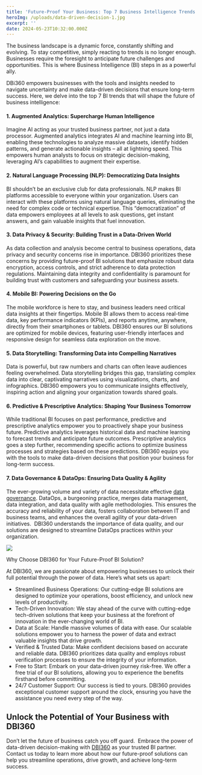 ```yaml
---
title: 'Future-Proof Your Business: Top 7 Business Intelligence Trends to Watch'
heroImg: /uploads/data-driven-decision-1.jpg
excerpt: ''
date: 2024-05-23T10:32:00.000Z
---
```


The business landscape is a dynamic force, constantly shifting and evolving. To stay competitive, simply reacting to trends is no longer enough. Businesses require the foresight to anticipate future challenges and opportunities. This is where Business Intelligence (BI) steps in as a powerful ally.

DBi360 empowers businesses with the tools and insights needed to navigate uncertainty and make data-driven decisions that ensure long-term success. Here, we delve into the top 7 BI trends that will shape the future of business intelligence:

#### 1. Augmented Analytics: Supercharge Human Intelligence

Imagine AI acting as your trusted business partner, not just a data processor. Augmented analytics integrates AI and machine learning into BI, enabling these technologies to analyze massive datasets, identify hidden patterns, and generate actionable insights – all at lightning speed. This empowers human analysts to focus on strategic decision-making, leveraging AI’s capabilities to augment their expertise.

#### 2. Natural Language Processing (NLP): Democratizing Data Insights

BI shouldn’t be an exclusive club for data professionals. NLP makes BI platforms accessible to everyone within your organization. Users can interact with these platforms using natural language queries, eliminating the need for complex code or technical expertise. This “democratization” of data empowers employees at all levels to ask questions, get instant answers, and gain valuable insights that fuel innovation.

#### 3. Data Privacy & Security: Building Trust in a Data-Driven World

As data collection and analysis become central to business operations, data privacy and security concerns rise in importance. DBI360 prioritizes these concerns by providing future-proof BI solutions that emphasize robust data encryption, access controls, and strict adherence to data protection regulations. Maintaining data integrity and confidentiality is paramount for building trust with customers and safeguarding your business assets.

#### 4. Mobile BI: Powering Decisions on the Go

The mobile workforce is here to stay, and business leaders need critical data insights at their fingertips. Mobile BI allows them to access real-time data, key performance indicators (KPIs), and reports anytime, anywhere, directly from their smartphones or tablets. DBI360 ensures our BI solutions are optimized for mobile devices, featuring user-friendly interfaces and responsive design for seamless data exploration on the move.

#### 5. Data Storytelling: Transforming Data into Compelling Narratives

Data is powerful, but raw numbers and charts can often leave audiences feeling overwhelmed. Data storytelling bridges this gap, translating complex data into clear, captivating narratives using visualizations, charts, and infographics. DBI360 empowers you to communicate insights effectively, inspiring action and aligning your organization towards shared goals.

#### 6. Predictive & Prescriptive Analytics: Shaping Your Business Tomorrow

While traditional BI focuses on past performance, predictive and prescriptive analytics empower you to proactively shape your business future. Predictive analytics leverages historical data and machine learning to forecast trends and anticipate future outcomes. Prescriptive analytics goes a step further, recommending specific actions to optimize business processes and strategies based on these predictions. DBI360 equips you with the tools to make data-driven decisions that position your business for long-term success.

#### 7. Data Governance & DataOps: Ensuring Data Quality & Agility

The ever-growing volume and variety of data necessitate effective [data governance](https://dbi360.com/data-management-software-data-governance-b2b/?utm_source=Linking\&utm_medium=Internal+Linking\&utm_campaign=Blogs\&utm_id=Blogs). DataOps, a burgeoning practice, merges data management, data integration, and data quality with agile methodologies. This ensures the accuracy and reliability of your data, fosters collaboration between IT and business teams, and enhances the overall agility of your data-driven initiatives.  DBI360 understands the importance of data quality, and our solutions are designed to streamline DataOps practices within your organization.

![](/uploads/data-driven-decision.jpg)

Why Choose DBI360 for Your Future-Proof BI Solution?

At DBI360, we are passionate about empowering businesses to unlock their full potential through the power of data. Here’s what sets us apart:

* Streamlined Business Operations: Our cutting-edge BI solutions are designed to optimize your operations, boost efficiency, and unlock new levels of productivity.
* Tech-Driven Innovation: We stay ahead of the curve with cutting-edge tech-driven solutions that keep your business at the forefront of innovation in the ever-changing world of BI.
* Data at Scale: Handle massive volumes of data with ease. Our scalable solutions empower you to harness the power of data and extract valuable insights that drive growth.
* Verified & Trusted Data: Make confident decisions based on accurate and reliable data. DBI360 prioritizes data quality and employs robust verification processes to ensure the integrity of your information.
* Free to Start: Embark on your data-driven journey risk-free. We offer a free trial of our BI solutions, allowing you to experience the benefits firsthand before committing.
* 24/7 Customer Support: Our success is tied to yours. DBI360 provides exceptional customer support around the clock, ensuring you have the assistance you need every step of the way.

## Unlock the Potential of Your Business with DBI360

Don’t let the future of business catch you off guard.  Embrace the power of data-driven decision-making with [DBI360](https://dbi360.com/sales-calculator/sales-prospect-calculator/?utm_source=Linking\&utm_medium=Internal+Linking\&utm_campaign=Blogs\&utm_id=Blogs) as your trusted BI partner. Contact us today to learn more about how our future-proof solutions can help you streamline operations, drive growth, and achieve long-term success.
